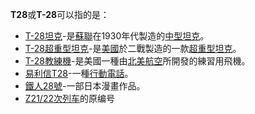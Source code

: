 {{DisambigNav|T|28}}
'''T28'''或'''T-28'''可以指的是：

* [[T-28坦克|T-28坦克]]-是[[蘇聯|蘇聯]]在1930年代製造的[[中型坦克|中型坦克]]。
* [[T-28超重型坦克|T-28超重型坦克]]-是[[美國|美國]]於二戰製造的一款[[超重型坦克|超重型坦克]]。
* [[T-28教練機|T-28教練機]]-是美國一種由[[北美航空|北美航空]]所開發的練習用飛機。
* [[易利信T28|易利信T28]]-一種[[行動電話|行動電話]]。
* [[鐵人28號|鐵人28號]]-一部日本漫畫作品。
* [[Z21/22次列车|Z21/22次列车]]的原编号

{{disambig}}